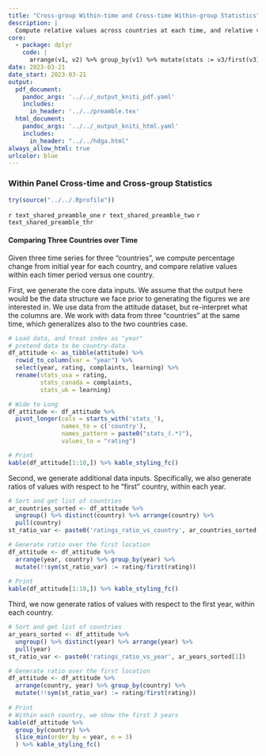 ```yaml
---
title: "Cross-group Within-time and Cross-time Within-group Statistics"
description: |
  Compute relative values across countries at each time, and relative values within country across time. 
core:
  - package: dplyr
    code: |
      arrange(v1, v2) %>% group_by(v1) %>% mutate(stats := v3/first(v3))
date: 2023-03-21
date_start: 2023-03-21
output:
  pdf_document:
    pandoc_args: '../../_output_kniti_pdf.yaml'
    includes:
      in_header: '../../preamble.tex'
  html_document:
    pandoc_args: '../../_output_kniti_html.yaml'
    includes:
      in_header: "../../hdga.html"
always_allow_html: true
urlcolor: blue
---
```


### Within Panel Cross-time and Cross-group Statistics

```r
try(source("../../.Rprofile"))
```

`r text_shared_preamble_one`
`r text_shared_preamble_two`
`r text_shared_preamble_thr`

#### Comparing Three Countries over Time

Given three time series for three "countries", we compute percentage change from initial year for each country, and compare relative values within each timer period versus one country. 

First, we generate the core data inputs. We assume that the output here would be the data structure we face prior to generating the figures we are interested in. We use data from the attitude dataset, but re-interpret what the columns are. We work with data from three "countries" at the same time, which generalizes also to the two countries case. 

```r
# Load data, and treat index as "year"
# pretend data to be country-data
df_attitude <- as_tibble(attitude) %>%
  rowid_to_column(var = "year") %>% 
  select(year, rating, complaints, learning) %>% 
  rename(stats_usa = rating, 
         stats_canada = complaints, 
         stats_uk = learning)

# Wide to Long
df_attitude <- df_attitude %>%
  pivot_longer(cols = starts_with('stats_'),
               names_to = c('country'),
               names_pattern = paste0("stats_(.*)"),
               values_to = "rating")

# Print 
kable(df_attitude[1:10,]) %>% kable_styling_fc()
```

Second, we generate additional data inputs. Specifically, we also generate ratios of values with respect to he "first" country, within each year. 

```r
# Sort and get list of countries
ar_countries_sorted <- df_attitude %>% 
  ungroup() %>% distinct(country) %>% arrange(country) %>% 
  pull(country)
st_ratio_var <- paste0('ratings_ratio_vs_country', ar_countries_sorted[1])

# Generate ratio over the first location
df_attitude <- df_attitude %>% 
  arrange(year, country) %>% group_by(year) %>% 
  mutate(!!sym(st_ratio_var) := rating/first(rating))
  
# Print 
kable(df_attitude[1:10,]) %>% kable_styling_fc()
```

Third, we now generate ratios of values with respect to the first year, within each country. 

```r
# Sort and get list of countries
ar_years_sorted <- df_attitude %>% 
  ungroup() %>% distinct(year) %>% arrange(year) %>% 
  pull(year)
st_ratio_var <- paste0('ratings_ratio_vs_year', ar_years_sorted[1])

# Generate ratio over the first location
df_attitude <- df_attitude %>% 
  arrange(country, year) %>% group_by(country) %>% 
  mutate(!!sym(st_ratio_var) := rating/first(rating))
  
# Print
# Within each country, we show the first 3 years 
kable(df_attitude %>% 
  group_by(country) %>% 
  slice_min(order_by = year, n = 3)
  ) %>% kable_styling_fc()
```